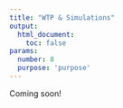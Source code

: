 ```yaml
---
title: "WTP & Simulations"
output:
  html_document:
    toc: false
params:
  number: 8
  purpose: 'purpose'
---
```


Coming soon!
